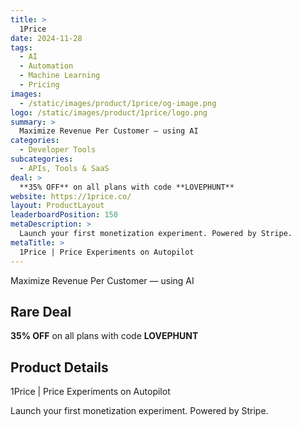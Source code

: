 ```yaml
---
title: >
  1Price
date: 2024-11-28
tags:
  - AI
  - Automation
  - Machine Learning
  - Pricing
images:
  - /static/images/product/1price/og-image.png
logo: /static/images/product/1price/logo.png
summary: >
  Maximize Revenue Per Customer — using AI
categories:
  - Developer Tools
subcategories:
  - APIs, Tools & SaaS
deal: >
  **35% OFF** on all plans with code **LOVEPHUNT**
website: https://1price.co/
layout: ProductLayout
leaderboardPosition: 150
metaDescription: >
  Launch your first monetization experiment. Powered by Stripe.
metaTitle: >
  1Price | Price Experiments on Autopilot
---
```

Maximize Revenue Per Customer — using AI

## Rare Deal

**35% OFF** on all plans with code **LOVEPHUNT**

## Product Details

1Price | Price Experiments on Autopilot

Launch your first monetization experiment. Powered by Stripe.
